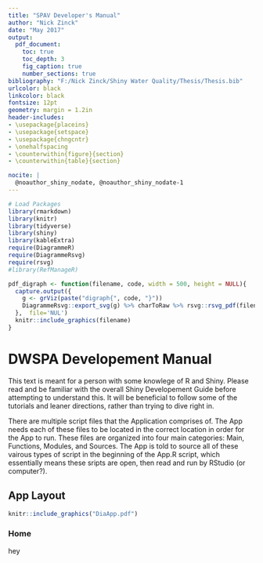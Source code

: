 ```yaml
---
title: "SPAV Developer's Manual"
author: "Nick Zinck"
date: "May 2017"
output: 
  pdf_document:
    toc: true
    toc_depth: 3
    fig_caption: true
    number_sections: true
bibliography: "F:/Nick Zinck/Shiny Water Quality/Thesis/Thesis.bib"
urlcolor: black
linkcolor: black
fontsize: 12pt
geometry: margin = 1.2in
header-includes:
- \usepackage{placeins}
- \usepackage{setspace}
- \usepackage{chngcntr}
- \onehalfspacing
- \counterwithin{figure}{section}
- \counterwithin{table}{section}

nocite: | 
  @noauthor_shiny_nodate, @noauthor_shiny_nodate-1
---
```

  
```r
# Load Packages
library(rmarkdown)
library(knitr)
library(tidyverse)
library(shiny)
library(kableExtra)
require(DiagrammeR)
require(DiagrammeRsvg)
require(rsvg)
#library(RefManageR)

```

```r
pdf_digraph <- function(filename, code, width = 500, height = NULL){
  capture.output({
    g <- grViz(paste("digraph{", code, "}"))
    DiagrammeRsvg::export_svg(g) %>% charToRaw %>% rsvg::rsvg_pdf(filename, width = width, height = height)
  },  file='NUL')
  knitr::include_graphics(filename)
}
```


# DWSPA Developement Manual

This text is meant for a person with some knowlege of R and Shiny. Please read and be familiar with the overall Shiny Developement Guide before attempting to understand this. It will be beneficial to follow some of the tutorials and leaner directions, rather than trying to dive right in. 

There are multiple script files that the Application comprises of. The App needs each of these files to be located in the correct location in order for the App to run. These files are organized into four main categories: Main, Functions, Modules, and Sources. The App is told to source all of these vairous types of script in the beginning of the App.R script, which essentially means these sripts are open, then read and run by RStudio (or computer?).  


## App Layout

```r

knitr::include_graphics("DiaApp.pdf")

```

### Home

hey